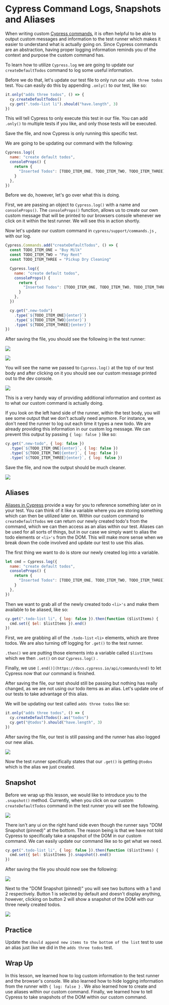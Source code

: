 # Cypress Command Logs, Snapshots and Aliases

When writing custom [Cypress commands](https://docs.cypress.io/api/cypress-api/custom-commands), it is often helpful to be able to output custom messages and information to the test runner which makes it easier to understand what is actually going on. Since Cypress commands are an abstraction, having proper logging information reminds you of the context and purpose the custom command has.

To learn how to utilize `Cypress.log` we are going to update our `createDefaultTodos` command to log some useful information.

Before we do that, let's update our test file to only run our `adds three todos` test. You can easily do this by appending `.only()` to our test, like so:

```jsx
it.only("adds three todos", () => {
  cy.createDefaultTodos()
  cy.get(".todo-list li").should("have.length", 3)
})
```

This will tell Cypress to only execute this test in our file. You can add `.only()` to multiple tests if you like, and only those tests will be executed.

Save the file, and now Cypress is only running this specific test.

We are going to be updating our command with the following:

```jsx
Cypress.log({
  name: "create default todos",
  consoleProps() {
    return {
      "Inserted Todos": [TODO_ITEM_ONE, TODO_ITEM_TWO, TODO_ITEM_THREE],
    }
  },
})
```

Before we do, however, let's go over what this is doing.

First, we are passing an object to `Cypress.log()` with a name and `consoleProps()`. The `consoleProps()` function, allows us to create our own custom message that will be printed to our browsers console whenever we click on it within the test runner. We will see this in action shortly.

Now let's update our custom command in `cypress/support/commands.js` , with our log.

```jsx
Cypress.Commands.add("createDefaultTodos", () => {
  const TODO_ITEM_ONE = "Buy Milk"
  const TODO_ITEM_TWO = "Pay Rent"
  const TODO_ITEM_THREE = "Pickup Dry Cleaning"

  Cypress.log({
    name: "create default todos",
    consoleProps() {
      return {
        "Inserted Todos": [TODO_ITEM_ONE, TODO_ITEM_TWO, TODO_ITEM_THREE],
      }
    },
  })

  cy.get(".new-todo")
    .type(`${TODO_ITEM_ONE}{enter}`)
    .type(`${TODO_ITEM_TWO}{enter}`)
    .type(`${TODO_ITEM_THREE}{enter}`)
})
```

After saving the file, you should see the following in the test runner:

![](/images/testing-your-first-application/cypress-command-logs-snapshots-and-aliases/Screen_Shot_2021-06-28_at_10.18.03_AM.png)

![](/images/testing-your-first-application/cypress-command-logs-snapshots-and-aliases/Screen_Shot_2021-06-28_at_10.19.14_AM.png)

You will see the name we passed to `Cypress.log()` at the top of our test body and after clicking on it you should see our custom message printed out to the dev console.

![](/images/testing-your-first-application/cypress-command-logs-snapshots-and-aliases/Screen_Shot_2021-06-28_at_10.20.24_AM.png)

This is a very handy way of providing additional information and context as to what our custom command is actually doing.

If you look on the left hand side of the runner, within the test body, you will see some output that we don't actually need anymore. For instance, we don't need the runner to log out each time it types a new todo. We are already providing this information in our custom log message. We can prevent this output by passing `{ log: false }` like so:

```jsx
cy.get(".new-todo", { log: false })
  .type(`${TODO_ITEM_ONE}{enter}`, { log: false })
  .type(`${TODO_ITEM_TWO}{enter}`, { log: false })
  .type(`${TODO_ITEM_THREE}{enter}`, { log: false })
```

Save the file, and now the output should be much cleaner.

![](/images/testing-your-first-application/cypress-command-logs-snapshots-and-aliases/Screen_Shot_2021-06-28_at_10.25.26_AM.png)

## Aliases

[Aliases in Cypress](https://docs.cypress.io/guides/core-concepts/variables-and-aliases) provide a way for you to reference something later on in your test. You can think of it like a variable where you are storing something which can then be utilized later on. Within our custom command to `createDefaultTodos` we can return our newly created todo's from the command, which we can then access as an alias within our test. Aliases can be used for all sorts of things, but in our case we simply want to alias the todo elements or `<li>'s` from the DOM. This will make more sense when we break down the code involved and update our test to use this alias.

The first thing we want to do is store our newly created log into a variable.

```jsx
let cmd = Cypress.log({
  name: "create default todos",
  consoleProps() {
    return {
      "Inserted Todos": [TODO_ITEM_ONE, TODO_ITEM_TWO, TODO_ITEM_THREE],
    }
  },
})
```

Then we want to grab all of the newly created todo `<li>'s` and make them available to be aliased, like so:

```jsx
cy.get(".todo-list li", { log: false }).then(function ($listItems) {
  cmd.set({ $el: $listItems }).end()
})
```

First, we are grabbing all of the `.todo-list` `<li>` elements, which are three todos. We are also turning off logging for `.get()` to the test runner.

`.then()` we are putting those elements into a variable called `$listItems` which we then `.set()` on our `Cypress.log()` .

Finally, we use `[.end()](https://docs.cypress.io/api/commands/end)` to let Cypress now that our command is finished.

After saving the file, our test should still be passing but nothing has really changed, as we are not using our todo items as an alias. Let's update one of our tests to take advantage of this alias.

We will be updating our test called `adds three todos` like so:

```jsx
it.only("adds three todos", () => {
  cy.createDefaultTodos().as("todos")
  cy.get("@todos").should("have.length", 3)
})
```

After saving the file, our test is still passing and the runner has also logged our new alias.

![](/images/testing-your-first-application/cypress-command-logs-snapshots-and-aliases/Screen_Shot_2021-06-28_at_10.48.45_AM.png)

Now the test runner specifically states that our `.get()` is getting `@todos` which is the alias we just created.

## Snapshot

Before we wrap up this lesson, we would like to introduce you to the `.snapshot()` method. Currently, when you click on our custom `createDefaultTodos` command in the test runner you will see the following.

![](/images/testing-your-first-application/cypress-command-logs-snapshots-and-aliases/Screen_Shot_2021-06-28_at_10.52.41_AM.png)

There isn't any ui on the right hand side even though the runner says "DOM Snapshot (pinned)" at the bottom. The reason being is that we have not told Cypress to specifically take a snapshot of the DOM in our custom command. We can easily update our command like so to get what we need.

```jsx
cy.get(".todo-list li", { log: false }).then(function ($listItems) {
  cmd.set({ $el: $listItems }).snapshot().end()
})
```

After saving the file you should now see the following:

![](/images/testing-your-first-application/cypress-command-logs-snapshots-and-aliases/Screen_Shot_2021-06-28_at_10.54.26_AM.png)

Next to the "DOM Snapshot (pinned)" you will see two buttons with a 1 and 2 respectively. Button 1 is selected by default and doesn't display anything, however, clicking on button 2 will show a snapshot of the DOM with our three newly created todos.

![](/images/testing-your-first-application/cypress-command-logs-snapshots-and-aliases/Screen_Shot_2021-06-28_at_10.54.29_AM.png)

## Practice

Update the `should append new items to the bottom of the list` test to use an alias just like we did in the `adds three todos` test.

## Wrap Up

In this lesson, we learned how to log custom information to the test runner and the browser's console. We also learned how to hide logging information from the runner with `{ log: false }` . We also learned how to create and use aliases within our custom command. Finally, we learned how to tell Cypress to take snapshots of the DOM within our custom command.
